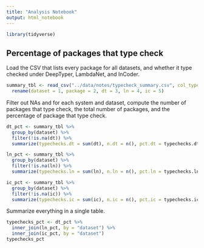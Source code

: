 ```yaml
---
title: "Analysis Notebook"
output: html_notebook
---
```


```r
library(tidyverse)
```

## Percentage of packages that type check

Load the CSV that lists every package for all datasets, and whether it type checked under DeepTyper, LambdaNet, and InCoder.

```r
summary_tbl <- read_csv("../data/notes/typecheck_summary.csv", col_types = "cciii") %>%
  rename(dataset = 1, package = 2, dt = 3, ln = 4, ic = 5)
```

Filter out NAs and for each system and dataset, compute the number of packages that type check, the total number of packages, and the percentage of package that type check.

```r
dt_pct <- summary_tbl %>%
  group_by(dataset) %>%
  filter(!is.na(dt)) %>%
  summarize(typechecks.dt = sum(dt), n.dt = n(), pct.dt = typechecks.dt / n.dt * 100)

ln_pct <- summary_tbl %>%
  group_by(dataset) %>%
  filter(!is.na(ln)) %>%
  summarize(typechecks.ln = sum(ln), n.ln = n(), pct.ln = typechecks.ln / n.ln * 100)

ic_pct <- summary_tbl %>%
  group_by(dataset) %>%
  filter(!is.na(ic)) %>%
  summarize(typechecks.ic = sum(ic), n.ic = n(), pct.ic = typechecks.ic / n.ic * 100)
```

Summarize everything in a single table.

```r
typechecks_pct <- dt_pct %>%
  inner_join(ln_pct, by = "dataset") %>%
  inner_join(ic_pct, by = "dataset")
typechecks_pct
```
